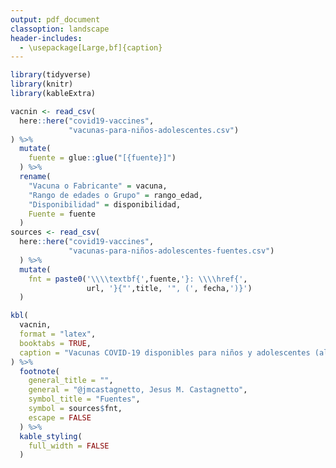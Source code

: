```yaml
---
output: pdf_document
classoption: landscape
header-includes:
  - \usepackage[Large,bf]{caption}
---
```


\captionsetup[table]{labelformat=empty}


```r
library(tidyverse)
library(knitr)
library(kableExtra)

vacnin <- read_csv(
  here::here("covid19-vaccines", 
             "vacunas-para-niños-adolescentes.csv")
) %>% 
  mutate(
    fuente = glue::glue("[{fuente}]")
  ) %>% 
  rename(
    "Vacuna o Fabricante" = vacuna,
    "Rango de edades o Grupo" = rango_edad,
    "Disponibilidad" = disponibilidad,
    Fuente = fuente
  )
sources <- read_csv(
  here::here("covid19-vaccines",
             "vacunas-para-niños-adolescentes-fuentes.csv")
  ) %>%
  mutate(
    fnt = paste0('\\\\textbf{',fuente,'}: \\\\href{',
                 url, '}{"',title, '", (', fecha,')}')
  )

```


```r
kbl(
  vacnin,
  format = "latex",
  booktabs = TRUE,
  caption = "Vacunas COVID-19 disponibles para niños y adolescentes (al 2021-09-18)"
) %>%
  footnote(
    general_title = "",
    general = "@jmcastagnetto, Jesus M. Castagnetto",
    symbol_title = "Fuentes",
    symbol = sources$fnt,
    escape = FALSE
  ) %>%
  kable_styling(
    full_width = FALSE
  ) 

```

